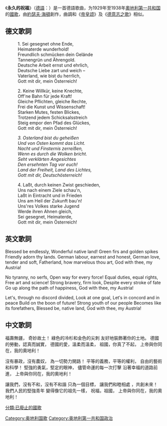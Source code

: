 {{Infobox anthem
|title         = Sei gesegnet ohne Ende
|chinese_title = 永久的祝福
|country       = {{flagicon|Austria}} [[奥地利第一共和国|奥地利第一共和国]]
|image = Austria_Bundesadler_1919-1934.svg
|author        =奧託卡·克恩斯托克
|composer      = [[約瑟夫·海頓|約瑟夫·海頓]]
|adopted       = 1929
|until         = 1938
|sound         = HaydnGottErhalteFranzDenKaiserQuartetVersionPianoReduction.ogg
|sound_title   = 永久的祝福
}}
{{Anthem History
| Nation = 奥地利
| Flag = Flag of Austria.svg
| Year1 = 1797 - 1918<br><small> 1797 - 1835</small><br><small> 1835 - 1848</small><br><small> 1848 - 1854</small><br><small> 1854 - 1918</small>
| Name1 = [[帝皇颂|帝皇颂]]<br><small> 原词</small><br><small> 修订歌词</small><br><small> 修订歌词</small><br><small> 修订歌词</small>
| Year2 = 1920 - 1929
| Name2 = [[德意志奥地利，美妙的国度|德意志奥地利，美妙的国度]]
| Year3 = 1929 - 1938
| Name3 = '''永久的祝福'''
| Year4 = 1947 - <br><small> 1947 - 2012</small><br><small> 2012 - </small>
| Name4 = [[山的土地，河的土地|山的土地，河的土地]]<br><small> 原词</small><br><small> 修订歌词</small>
}}
《'''永久的祝福'''》（[[德語|德語]]：{{lang|de|Sei gesegnet ohne Ende}}）是一首德語歌曲，为1929年至1938年[[奧地利第一共和国|奧地利第一共和国]]的[[國歌|國歌]]，由[[約瑟夫·海頓|約瑟夫·海頓]]創作，曲調和《[[帝皇颂|帝皇颂]]》及《[[德意志之歌|德意志之歌]]》相似。

== 德文歌詞 ==
:1. Sei gesegnet ohne Ende,
:Heimaterde wunderhold!
:Freundlich schmücken dein Gelände
:Tannengrün und Ährengold.
:Deutsche Arbeit ernst und ehrlich,
:Deutsche Liebe zart und weich –
:Vaterland, wie bist du herrlich,
:Gott mit dir, mein Österreich!

:2. Keine Willkür, keine Knechte,
:Off'ne Bahn für jede Kraft!
:Gleiche Pflichten, gleiche Rechte,
:Frei die Kunst und Wissenschaft!
:Starken Mutes, festen Blickes,
:Trotzend jedem Schicksalsstreich
:Steig empor den Pfad des Glückes,
:Gott mit dir, mein Österreich!

:''3. Osterland bist du geheißen''
:''Und von Osten kommt das Licht.''
:''Nacht und Finsternis zerreißen,''
:''Wenn es durch die Wolken bricht.''
:''Seht verklärten Angesichtes''
:''Den ersehnten Tag vor euch!''
:''Land der Freiheit, Land des Lichtes,''
:''Gott mit dir, Deutschösterreich!''

:4. Laßt, durch keinen Zwist geschieden,
:Uns nach einem Ziele schau'n,
:Laßt in Eintracht und in Frieden
:Uns am Heil der Zukunft bau'n!
:Uns'res Volkes starke Jugend
:Werde ihren Ahnen gleich,
:Sei gesegnet, Heimaterde,
:Gott mit dir, mein Österreich!
== 英文歌詞 ==
Blessed be endlessly,
Wonderful native land!
Green firs and golden spikes
Friendly adorn thy lands.
German labour, earnest and honest,
German love, tender and soft,
Fatherland, how marvelous thou art,
God with thee, my Austria!

No tyranny, no serfs,
Open way for every force!
Equal duties, equal rights,
Free art and science!
Strong bravery, firm look,
Despite every stroke of fate
Go up along the path of happiness,
God with thee, my Austria!

Let's, through no discord divided,
Look at one goal,
Let′s in concord and in peace
Build on the boon of future!
Strong youth of our people
Becomes like its forefathers,
Blessed be, native land,
God with thee, my Austria!
== 中文歌詞 ==
福壽無疆，
奇妙故土！
綠色的冷杉和金色的尖刺
友好地裝飾著你的土地。
德國的勞動，認真而誠實，
德國的愛，溫柔而溫柔，
祖國，你真了不起，
上帝與你同在，我的奧地利！

沒有暴政，沒有農奴，
為一切勢力開路！
平等的義務，平等的權利，
自由的藝術和科學！
堅強的勇氣，堅定的眼神，
儘管命運的每一次打擊
沿著幸福的道路前進，
上帝與你同在，我的奧地利！

讓我們，沒有不和，沒有不和諧
只為一個目標，
讓我們和睦相處
，共創未來！
我們人民的堅強青年
變得像它的祖先一樣，
祝福，祖國，
上帝與你同在，我的奧地利！


[[Category:奥地利国歌|Category:奥地利国歌]]
[[Category:奥地利第一共和国政治|Category:奥地利第一共和国政治]]
[[分類:已廢止的國歌|分類:已廢止的國歌]]